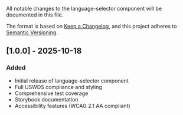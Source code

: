 
<Meta title="Components/Language Selector/Changelog" />

All notable changes to the language-selector component will be documented in this file.

The format is based on [Keep a Changelog](https://keepachangelog.com/en/1.0.0/),
and this project adheres to [Semantic Versioning](https://semver.org/spec/v2.0.0.html).

## [1.0.0] - 2025-10-18

### Added

- Initial release of language-selector component
- Full USWDS compliance and styling
- Comprehensive test coverage
- Storybook documentation
- Accessibility features (WCAG 2.1 AA compliant)
